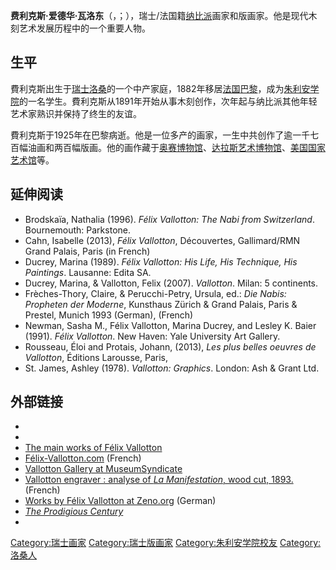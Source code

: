 {{Expand language|time=2016-12-28T08:06:37+00:00}}
'''费利克斯·爱德华·瓦洛东'''（{{lang-fr|Félix Edouard Vallotton}}，{{IPA-fr|feliks edwaʁ valɔtɔ̃}}；{{bd|1865年|12月28日|1925年|12月29日}}），瑞士/法国籍[[纳比派|纳比派]]画家和版画家。他是现代木刻艺术发展历程中的一个重要人物。

==生平==
費利克斯出生于[[瑞士|瑞士]][[洛桑|洛桑]]的一个中产家庭，1882年移居[[法国|法国]][[巴黎|巴黎]]，成为[[朱利安学院|朱利安学院]]的一名学生。費利克斯从1891年开始从事木刻创作，次年起与纳比派其他年轻艺术家熟识并保持了终生的友谊。

費利克斯于1925年在巴黎病逝。他是一位多产的画家，一生中共创作了逾一千七百幅油画和两百幅版画。他的画作藏于[[奥赛博物馆|奥赛博物馆]]、[[达拉斯艺术博物馆|达拉斯艺术博物馆]]、[[美国国家艺术馆|美国国家艺术馆]]等。

==延伸阅读==
* Brodskaïa, Nathalia (1996). ''Félix Vallotton: The Nabi from Switzerland''. Bournemouth: Parkstone. {{ISBN|1-85995-202-X}}
* Cahn, Isabelle (2013), ''Félix Vallotton'', Découvertes, Gallimard/RMN Grand Palais, Paris (in French) {{ISBN|978-2-07-014212-5}}
* Ducrey, Marina (1989). ''Félix Vallotton: His Life, His Technique, His Paintings''. Lausanne: Edita SA. {{ISBN|2-88001-248-1}}
* Ducrey, Marina, & Vallotton, Felix (2007). ''Vallotton''. Milan: 5 continents. {{ISBN|978-88-7439-420-3}}
* Frèches-Thory, Claire, & Perucchi-Petry, Ursula, ed.: ''Die Nabis: Propheten der Moderne'', Kunsthaus Zürich & Grand Palais, Paris & Prestel, Munich 1993  {{ISBN|3-7913-1969-8}} (German), (French)
* Newman, Sasha M., Félix Vallotton, Marina Ducrey, and Lesley K. Baier (1991). ''Félix Vallotton''. New Haven: Yale University Art Gallery. {{ISBN|1-55859-312-8}}
* Rousseau, Éloi and Protais, Johann, (2013), ''Les plus belles oeuvres de Vallotton'', Éditions Larousse, Paris, {{ISBN|978-2-03-589627-8}}
* St. James, Ashley (1978). ''Vallotton: Graphics''. London: Ash & Grant Ltd. {{ISBN|0-904069-19-2}}

==外部链接==
{{Commons category|Félix Vallotton}}
* {{Gutenberg author | id=Vallotton,+Félix | name=Félix Vallotton}}
* {{Internet Archive author |sname=Félix Edouard Vallotton}} 
* [http://www.boumbang.com/felix-vallotton/ The main works of Félix Vallotton] {{Wayback|url=http://www.boumbang.com/felix-vallotton/ |date=20210118042344 }}
* [http://www.felix-vallotton.com/ Félix-Vallotton.com] {{Wayback|url=http://www.felix-vallotton.com/ |date=20131203081000 }} (French)
* [http://www.museumsyndicate.com/artist.php?artist=487 Vallotton Gallery at MuseumSyndicate] {{Wayback|url=http://www.museumsyndicate.com/artist.php?artist=487 |date=20200829152215 }}
* [http://lepapierbleu.blogspot.com/2008/02/la-manifestation-felix-vallotton-1893.html Vallotton engraver : analyse of ''La Manifestation'', wood cut, 1893.] (French)
* [http://www.zeno.org/Kunstwerke/A/Vallotton,+F%C3%A9lix Works by Félix Vallotton at Zeno.org] {{Wayback|url=http://www.zeno.org/Kunstwerke/A/Vallotton,+F%C3%A9lix |date=20080217175914 }} (German)
* [https://web.archive.org/web/20160304001739/http://oseculoprodigioso.blogspot.pt/2014/07/vallotton-felix-nabis.html ''The Prodigious Century'']
* {{FrenchSculptureCensus}}

{{后印象派}}
{{Authority control}}
{{DEFAULTSORT:Vallotton, Felix}}
[[Category:瑞士画家|Category:瑞士画家]]
[[Category:瑞士版画家|Category:瑞士版画家]]
[[Category:朱利安学院校友|Category:朱利安学院校友]]
[[Category:洛桑人|Category:洛桑人]]